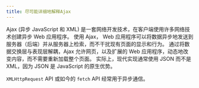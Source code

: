 ```yaml
---
title: 尽可能详细地解释Ajax
---
```


Ajax (异步 JavaScript 和 XML) 是一套网络开发技术，在客户端使用许多网络技术创建异步 Web 应用程序。 使用 Ajax， Web 应用程序可以将数据异步地发送到服务器（后端）并从服务器上检索，而不干扰现有页面的显示和行为。 通过将数据交换层与表现层解耦，Ajax 允许网页，以及扩展的 Web 应用程序，动态地改变内容，而不需要重新加载整个页面。 实际上，现代实现通常使用 JSON 而不是 XML，因为 JSON 是 JavaScript 的原生优势。

`XMLHttpRequest` API 或如今的 `fetch` API 经常用于异步通信。
